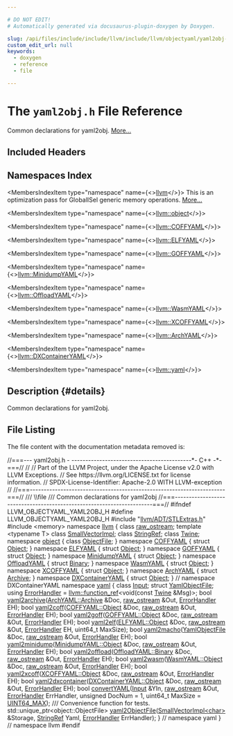 ```yaml
---

# DO NOT EDIT!
# Automatically generated via docusaurus-plugin-doxygen by Doxygen.

slug: /api/files/include/include/llvm/include/llvm/objectyaml/yaml2obj-h
custom_edit_url: null
keywords:
  - doxygen
  - reference
  - file

---
```





# The `yaml2obj.h` File Reference

<DoxygenPage pluginConfig={pluginConfig}>

Common declarations for yaml2obj. <a href="#details">More...</a>

## Included Headers

<IncludesList>
<IncludesListItem
  filePath="llvm/ADT/STLExtras.h"
  permalink="/docs/api/files/include/include/llvm/include/llvm/adt/stlextras-h"
  isLocal="true" />
<IncludesListItem
  filePath="memory"
  permalink=""
  isLocal="false" />
</IncludesList>

## Namespaces Index

<MembersIndex>

<MembersIndexItem
  type="namespace"
  name={<><a href="/docs/api/namespaces/llvm">llvm</a></>}>
This is an optimization pass for GlobalISel generic memory operations. <a href="/docs/api/namespaces/llvm/#details">More...</a>
</MembersIndexItem>

<MembersIndexItem
  type="namespace"
  name={<><a href="/docs/api/namespaces/llvm/object">llvm::object</a></>}>
</MembersIndexItem>

<MembersIndexItem
  type="namespace"
  name={<><a href="/docs/api/namespaces/llvm/coffyaml">llvm::COFFYAML</a></>}>
</MembersIndexItem>

<MembersIndexItem
  type="namespace"
  name={<><a href="/docs/api/namespaces/llvm/elfyaml">llvm::ELFYAML</a></>}>
</MembersIndexItem>

<MembersIndexItem
  type="namespace"
  name={<><a href="/docs/api/namespaces/llvm/goffyaml">llvm::GOFFYAML</a></>}>
</MembersIndexItem>

<MembersIndexItem
  type="namespace"
  name={<><a href="/docs/api/namespaces/llvm/minidumpyaml">llvm::MinidumpYAML</a></>}>
</MembersIndexItem>

<MembersIndexItem
  type="namespace"
  name={<><a href="/docs/api/namespaces/llvm/offloadyaml">llvm::OffloadYAML</a></>}>
</MembersIndexItem>

<MembersIndexItem
  type="namespace"
  name={<><a href="/docs/api/namespaces/llvm/wasmyaml">llvm::WasmYAML</a></>}>
</MembersIndexItem>

<MembersIndexItem
  type="namespace"
  name={<><a href="/docs/api/namespaces/llvm/xcoffyaml">llvm::XCOFFYAML</a></>}>
</MembersIndexItem>

<MembersIndexItem
  type="namespace"
  name={<><a href="/docs/api/namespaces/llvm/archyaml">llvm::ArchYAML</a></>}>
</MembersIndexItem>

<MembersIndexItem
  type="namespace"
  name={<><a href="/docs/api/namespaces/llvm/dxcontaineryaml">llvm::DXContainerYAML</a></>}>
</MembersIndexItem>

<MembersIndexItem
  type="namespace"
  name={<><a href="/docs/api/namespaces/llvm/yaml">llvm::yaml</a></>}>
</MembersIndexItem>

</MembersIndex>

## Description {#details}

Common declarations for yaml2obj.

## File Listing

The file content with the documentation metadata removed is:

<ProgramListing>

<Link id="l00001" /><CodeLine lineNumber="1"><Highlight kind="comment">//===--- yaml2obj.h - -------------------------------------------&#42;- C++ -&#42;-===//</Highlight><Highlight kind="normal"></Highlight></CodeLine>
<Link id="l00002" /><CodeLine lineNumber="2"><Highlight kind="normal"></Highlight><Highlight kind="comment">//</Highlight><Highlight kind="normal"></Highlight></CodeLine>
<Link id="l00003" /><CodeLine lineNumber="3"><Highlight kind="normal"></Highlight><Highlight kind="comment">// Part of the LLVM Project, under the Apache License v2.0 with LLVM Exceptions.</Highlight><Highlight kind="normal"></Highlight></CodeLine>
<Link id="l00004" /><CodeLine lineNumber="4"><Highlight kind="normal"></Highlight><Highlight kind="comment">// See https://llvm.org/LICENSE.txt for license information.</Highlight><Highlight kind="normal"></Highlight></CodeLine>
<Link id="l00005" /><CodeLine lineNumber="5"><Highlight kind="normal"></Highlight><Highlight kind="comment">// SPDX-License-Identifier: Apache-2.0 WITH LLVM-exception</Highlight><Highlight kind="normal"></Highlight></CodeLine>
<Link id="l00006" /><CodeLine lineNumber="6"><Highlight kind="normal"></Highlight><Highlight kind="comment">//</Highlight><Highlight kind="normal"></Highlight></CodeLine>
<Link id="l00007" /><CodeLine lineNumber="7"><Highlight kind="normal"></Highlight><Highlight kind="comment">//===----------------------------------------------------------------------===//</Highlight><Highlight kind="comment"></Highlight></CodeLine>
<Link id="l00008" /><CodeLine lineNumber="8"><Highlight kind="comment">/// \\file</Highlight></CodeLine>
<Link id="l00009" /><CodeLine lineNumber="9"><Highlight kind="comment">/// Common declarations for yaml2obj</Highlight><Highlight kind="normal"></Highlight></CodeLine>
<Link id="l00010" /><CodeLine lineNumber="10"><Highlight kind="normal"></Highlight><Highlight kind="comment">//===----------------------------------------------------------------------===//</Highlight><Highlight kind="normal"></Highlight></CodeLine>
<Link id="l00011" /><CodeLine lineNumber="11"><Highlight kind="normal"></Highlight><Highlight kind="preprocessor">#ifndef LLVM&#95;OBJECTYAML&#95;YAML2OBJ&#95;H</Highlight><Highlight kind="normal"></Highlight></CodeLine>
<Link id="l00012" /><CodeLine lineNumber="12"><Highlight kind="normal"></Highlight><Highlight kind="preprocessor">#define LLVM&#95;OBJECTYAML&#95;YAML2OBJ&#95;H</Highlight><Highlight kind="normal"></Highlight></CodeLine>
<Link id="l00013" /><CodeLine lineNumber="13"><Highlight kind="normal"></Highlight></CodeLine>
<Link id="l00014" /><CodeLine lineNumber="14"><Highlight kind="normal"></Highlight><Highlight kind="preprocessor">#include &quot;<a href="/docs/api/files/include/include/llvm/include/llvm/adt/stlextras-h">llvm/ADT/STLExtras.h</a>&quot;</Highlight><Highlight kind="normal"></Highlight></CodeLine>
<Link id="l00015" /><CodeLine lineNumber="15"><Highlight kind="normal"></Highlight><Highlight kind="preprocessor">#include &lt;memory&gt;</Highlight><Highlight kind="normal"></Highlight></CodeLine>
<Link id="l00016" /><CodeLine lineNumber="16"><Highlight kind="normal"></Highlight></CodeLine>
<Link id="l00017" /><CodeLine lineNumber="17"><Highlight kind="normal"></Highlight><Highlight kind="keyword">namespace </Highlight><Highlight kind="normal"><a href="/docs/api/namespaces/llvm">llvm</a> &#123;</Highlight></CodeLine>
<Link id="l00018" /><CodeLine lineNumber="18"><Highlight kind="normal"></Highlight><Highlight kind="keyword">class </Highlight><Highlight kind="normal"><a href="/docs/api/classes/llvm/raw-ostream">raw&#95;ostream</a>;</Highlight></CodeLine>
<Link id="l00019" /><CodeLine lineNumber="19"><Highlight kind="normal"></Highlight><Highlight kind="keyword">template</Highlight><Highlight kind="normal"> &lt;</Highlight><Highlight kind="keyword">typename</Highlight><Highlight kind="normal"> T&gt; </Highlight><Highlight kind="keyword">class </Highlight><Highlight kind="normal"><a href="/docs/api/classes/llvm/smallvectorimpl">SmallVectorImpl</a>;</Highlight></CodeLine>
<Link id="l00020" /><CodeLine lineNumber="20"><Highlight kind="normal"></Highlight><Highlight kind="keyword">class </Highlight><Highlight kind="normal"><a href="/docs/api/classes/llvm/stringref">StringRef</a>;</Highlight></CodeLine>
<Link id="l00021" /><CodeLine lineNumber="21"><Highlight kind="normal"></Highlight><Highlight kind="keyword">class </Highlight><Highlight kind="normal"><a href="/docs/api/classes/llvm/twine">Twine</a>;</Highlight></CodeLine>
<Link id="l00022" /><CodeLine lineNumber="22"><Highlight kind="normal"></Highlight></CodeLine>
<Link id="l00023" /><CodeLine lineNumber="23"><Highlight kind="normal"></Highlight><Highlight kind="keyword">namespace </Highlight><Highlight kind="normal"><a href="/docs/api/namespaces/llvm/object">object</a> &#123;</Highlight></CodeLine>
<Link id="l00024" /><CodeLine lineNumber="24"><Highlight kind="normal"></Highlight><Highlight kind="keyword">class </Highlight><Highlight kind="normal"><a href="/docs/api/classes/llvm/object/objectfile">ObjectFile</a>;</Highlight></CodeLine>
<Link id="l00025" /><CodeLine lineNumber="25"><Highlight kind="normal">&#125;</Highlight></CodeLine>
<Link id="l00026" /><CodeLine lineNumber="26"><Highlight kind="normal"></Highlight></CodeLine>
<Link id="l00027" /><CodeLine lineNumber="27"><Highlight kind="normal"></Highlight><Highlight kind="keyword">namespace </Highlight><Highlight kind="normal"><a href="/docs/api/namespaces/llvm/coffyaml">COFFYAML</a> &#123;</Highlight></CodeLine>
<Link id="l00028" /><CodeLine lineNumber="28"><Highlight kind="normal"></Highlight><Highlight kind="keyword">struct </Highlight><Highlight kind="normal"><a href="/docs/api/structs/llvm/coffyaml/object">Object</a>;</Highlight></CodeLine>
<Link id="l00029" /><CodeLine lineNumber="29"><Highlight kind="normal">&#125;</Highlight></CodeLine>
<Link id="l00030" /><CodeLine lineNumber="30"><Highlight kind="normal"></Highlight></CodeLine>
<Link id="l00031" /><CodeLine lineNumber="31"><Highlight kind="normal"></Highlight><Highlight kind="keyword">namespace </Highlight><Highlight kind="normal"><a href="/docs/api/namespaces/llvm/elfyaml">ELFYAML</a> &#123;</Highlight></CodeLine>
<Link id="l00032" /><CodeLine lineNumber="32"><Highlight kind="normal"></Highlight><Highlight kind="keyword">struct </Highlight><Highlight kind="normal"><a href="/docs/api/structs/llvm/elfyaml/object">Object</a>;</Highlight></CodeLine>
<Link id="l00033" /><CodeLine lineNumber="33"><Highlight kind="normal">&#125;</Highlight></CodeLine>
<Link id="l00034" /><CodeLine lineNumber="34"><Highlight kind="normal"></Highlight></CodeLine>
<Link id="l00035" /><CodeLine lineNumber="35"><Highlight kind="normal"></Highlight><Highlight kind="keyword">namespace </Highlight><Highlight kind="normal"><a href="/docs/api/namespaces/llvm/goffyaml">GOFFYAML</a> &#123;</Highlight></CodeLine>
<Link id="l00036" /><CodeLine lineNumber="36"><Highlight kind="normal"></Highlight><Highlight kind="keyword">struct </Highlight><Highlight kind="normal"><a href="/docs/api/structs/llvm/goffyaml/object">Object</a>;</Highlight></CodeLine>
<Link id="l00037" /><CodeLine lineNumber="37"><Highlight kind="normal">&#125;</Highlight></CodeLine>
<Link id="l00038" /><CodeLine lineNumber="38"><Highlight kind="normal"></Highlight></CodeLine>
<Link id="l00039" /><CodeLine lineNumber="39"><Highlight kind="normal"></Highlight><Highlight kind="keyword">namespace </Highlight><Highlight kind="normal"><a href="/docs/api/namespaces/llvm/minidumpyaml">MinidumpYAML</a> &#123;</Highlight></CodeLine>
<Link id="l00040" /><CodeLine lineNumber="40"><Highlight kind="normal"></Highlight><Highlight kind="keyword">struct </Highlight><Highlight kind="normal"><a href="/docs/api/structs/llvm/minidumpyaml/object">Object</a>;</Highlight></CodeLine>
<Link id="l00041" /><CodeLine lineNumber="41"><Highlight kind="normal">&#125;</Highlight></CodeLine>
<Link id="l00042" /><CodeLine lineNumber="42"><Highlight kind="normal"></Highlight></CodeLine>
<Link id="l00043" /><CodeLine lineNumber="43"><Highlight kind="normal"></Highlight><Highlight kind="keyword">namespace </Highlight><Highlight kind="normal"><a href="/docs/api/namespaces/llvm/offloadyaml">OffloadYAML</a> &#123;</Highlight></CodeLine>
<Link id="l00044" /><CodeLine lineNumber="44"><Highlight kind="normal"></Highlight><Highlight kind="keyword">struct </Highlight><Highlight kind="normal"><a href="/docs/api/structs/llvm/offloadyaml/binary">Binary</a>;</Highlight></CodeLine>
<Link id="l00045" /><CodeLine lineNumber="45"><Highlight kind="normal">&#125;</Highlight></CodeLine>
<Link id="l00046" /><CodeLine lineNumber="46"><Highlight kind="normal"></Highlight></CodeLine>
<Link id="l00047" /><CodeLine lineNumber="47"><Highlight kind="normal"></Highlight><Highlight kind="keyword">namespace </Highlight><Highlight kind="normal"><a href="/docs/api/namespaces/llvm/wasmyaml">WasmYAML</a> &#123;</Highlight></CodeLine>
<Link id="l00048" /><CodeLine lineNumber="48"><Highlight kind="normal"></Highlight><Highlight kind="keyword">struct </Highlight><Highlight kind="normal"><a href="/docs/api/structs/llvm/wasmyaml/object">Object</a>;</Highlight></CodeLine>
<Link id="l00049" /><CodeLine lineNumber="49"><Highlight kind="normal">&#125;</Highlight></CodeLine>
<Link id="l00050" /><CodeLine lineNumber="50"><Highlight kind="normal"></Highlight></CodeLine>
<Link id="l00051" /><CodeLine lineNumber="51"><Highlight kind="normal"></Highlight><Highlight kind="keyword">namespace </Highlight><Highlight kind="normal"><a href="/docs/api/namespaces/llvm/xcoffyaml">XCOFFYAML</a> &#123;</Highlight></CodeLine>
<Link id="l00052" /><CodeLine lineNumber="52"><Highlight kind="normal"></Highlight><Highlight kind="keyword">struct </Highlight><Highlight kind="normal"><a href="/docs/api/structs/llvm/xcoffyaml/object">Object</a>;</Highlight></CodeLine>
<Link id="l00053" /><CodeLine lineNumber="53"><Highlight kind="normal">&#125;</Highlight></CodeLine>
<Link id="l00054" /><CodeLine lineNumber="54"><Highlight kind="normal"></Highlight></CodeLine>
<Link id="l00055" /><CodeLine lineNumber="55"><Highlight kind="normal"></Highlight><Highlight kind="keyword">namespace </Highlight><Highlight kind="normal"><a href="/docs/api/namespaces/llvm/archyaml">ArchYAML</a> &#123;</Highlight></CodeLine>
<Link id="l00056" /><CodeLine lineNumber="56"><Highlight kind="normal"></Highlight><Highlight kind="keyword">struct </Highlight><Highlight kind="normal"><a href="/docs/api/structs/llvm/archyaml/archive">Archive</a>;</Highlight></CodeLine>
<Link id="l00057" /><CodeLine lineNumber="57"><Highlight kind="normal">&#125;</Highlight></CodeLine>
<Link id="l00058" /><CodeLine lineNumber="58"><Highlight kind="normal"></Highlight></CodeLine>
<Link id="l00059" /><CodeLine lineNumber="59"><Highlight kind="normal"></Highlight><Highlight kind="keyword">namespace </Highlight><Highlight kind="normal"><a href="/docs/api/namespaces/llvm/dxcontaineryaml">DXContainerYAML</a> &#123;</Highlight></CodeLine>
<Link id="l00060" /><CodeLine lineNumber="60"><Highlight kind="normal"></Highlight><Highlight kind="keyword">struct </Highlight><Highlight kind="normal"><a href="/docs/api/structs/llvm/dxcontaineryaml/object">Object</a>;</Highlight></CodeLine>
<Link id="l00061" /><CodeLine lineNumber="61"><Highlight kind="normal">&#125; </Highlight><Highlight kind="comment">// namespace DXContainerYAML</Highlight><Highlight kind="normal"></Highlight></CodeLine>
<Link id="l00062" /><CodeLine lineNumber="62"><Highlight kind="normal"></Highlight></CodeLine>
<Link id="l00063" /><CodeLine lineNumber="63"><Highlight kind="normal"></Highlight><Highlight kind="keyword">namespace </Highlight><Highlight kind="normal"><a href="/docs/api/namespaces/llvm/yaml">yaml</a> &#123;</Highlight></CodeLine>
<Link id="l00064" /><CodeLine lineNumber="64"><Highlight kind="normal"></Highlight><Highlight kind="keyword">class </Highlight><Highlight kind="normal"><a href="/docs/api/classes/llvm/yaml/input">Input</a>;</Highlight></CodeLine>
<Link id="l00065" /><CodeLine lineNumber="65"><Highlight kind="normal"></Highlight><Highlight kind="keyword">struct </Highlight><Highlight kind="normal"><a href="/docs/api/structs/llvm/yaml/yamlobjectfile">YamlObjectFile</a>;</Highlight></CodeLine>
<Link id="l00066" /><CodeLine lineNumber="66"><Highlight kind="normal"></Highlight></CodeLine>
<Link id="l00067" /><CodeLine lineNumber="67" lineLink="/docs/api/namespaces/llvm/yaml/#a4f9dfab3b02d41c6e26e306c90eab66b"><Highlight kind="normal"></Highlight><Highlight kind="keyword">using </Highlight><Highlight kind="normal"><a href="/docs/api/namespaces/llvm/yaml/#a4f9dfab3b02d41c6e26e306c90eab66b">ErrorHandler</a> = <a href="/docs/api/classes/llvm/function-ref">llvm::function&#95;ref</a>&lt;void(</Highlight><Highlight kind="keyword">const</Highlight><Highlight kind="normal"> <a href="/docs/api/classes/llvm/twine">Twine</a> &amp;Msg)&gt;;</Highlight></CodeLine>
<Link id="l00068" /><CodeLine lineNumber="68"><Highlight kind="normal"></Highlight></CodeLine>
<Link id="l00069" /><CodeLine lineNumber="69"><Highlight kind="normal"></Highlight><Highlight kind="keywordtype">bool</Highlight><Highlight kind="normal"> <a href="/docs/api/namespaces/llvm/yaml/#ace523ea68fd49787987759de81452913">yaml2archive</a>(<a href="/docs/api/structs/llvm/archyaml/archive">ArchYAML::Archive</a> &amp;Doc, <a href="/docs/api/classes/llvm/raw-ostream">raw&#95;ostream</a> &amp;Out, <a href="/docs/api/namespaces/llvm/yaml/#a4f9dfab3b02d41c6e26e306c90eab66b">ErrorHandler</a> EH);</Highlight></CodeLine>
<Link id="l00070" /><CodeLine lineNumber="70"><Highlight kind="normal"></Highlight><Highlight kind="keywordtype">bool</Highlight><Highlight kind="normal"> <a href="/docs/api/namespaces/llvm/yaml/#a4d6a2ded1cd4aa254c797df12e8b3feb">yaml2coff</a>(<a href="/docs/api/structs/llvm/coffyaml/object">COFFYAML::Object</a> &amp;Doc, <a href="/docs/api/classes/llvm/raw-ostream">raw&#95;ostream</a> &amp;Out, <a href="/docs/api/namespaces/llvm/yaml/#a4f9dfab3b02d41c6e26e306c90eab66b">ErrorHandler</a> EH);</Highlight></CodeLine>
<Link id="l00071" /><CodeLine lineNumber="71"><Highlight kind="normal"></Highlight><Highlight kind="keywordtype">bool</Highlight><Highlight kind="normal"> <a href="/docs/api/namespaces/llvm/yaml/#a2784520357b354bd02247a1e405e55dc">yaml2goff</a>(<a href="/docs/api/structs/llvm/goffyaml/object">GOFFYAML::Object</a> &amp;Doc, <a href="/docs/api/classes/llvm/raw-ostream">raw&#95;ostream</a> &amp;Out, <a href="/docs/api/namespaces/llvm/yaml/#a4f9dfab3b02d41c6e26e306c90eab66b">ErrorHandler</a> EH);</Highlight></CodeLine>
<Link id="l00072" /><CodeLine lineNumber="72"><Highlight kind="normal"></Highlight><Highlight kind="keywordtype">bool</Highlight><Highlight kind="normal"> <a href="/docs/api/namespaces/llvm/yaml/#a213b80c86e78b5996e10721b4e1fa60f">yaml2elf</a>(<a href="/docs/api/structs/llvm/elfyaml/object">ELFYAML::Object</a> &amp;Doc, <a href="/docs/api/classes/llvm/raw-ostream">raw&#95;ostream</a> &amp;Out, <a href="/docs/api/namespaces/llvm/yaml/#a4f9dfab3b02d41c6e26e306c90eab66b">ErrorHandler</a> EH,</Highlight></CodeLine>
<Link id="l00073" /><CodeLine lineNumber="73"><Highlight kind="normal">              uint64&#95;t MaxSize);</Highlight></CodeLine>
<Link id="l00074" /><CodeLine lineNumber="74"><Highlight kind="normal"></Highlight><Highlight kind="keywordtype">bool</Highlight><Highlight kind="normal"> <a href="/docs/api/namespaces/llvm/yaml/#ac833d46476c64ddb1f79d57f9642e7b9">yaml2macho</a>(<a href="/docs/api/structs/llvm/yaml/yamlobjectfile">YamlObjectFile</a> &amp;Doc, <a href="/docs/api/classes/llvm/raw-ostream">raw&#95;ostream</a> &amp;Out, <a href="/docs/api/namespaces/llvm/yaml/#a4f9dfab3b02d41c6e26e306c90eab66b">ErrorHandler</a> EH);</Highlight></CodeLine>
<Link id="l00075" /><CodeLine lineNumber="75"><Highlight kind="normal"></Highlight><Highlight kind="keywordtype">bool</Highlight><Highlight kind="normal"> <a href="/docs/api/namespaces/llvm/yaml/#aec505024f93ccc62d2b0214ac9bcb9f2">yaml2minidump</a>(<a href="/docs/api/structs/llvm/minidumpyaml/object">MinidumpYAML::Object</a> &amp;Doc, <a href="/docs/api/classes/llvm/raw-ostream">raw&#95;ostream</a> &amp;Out,</Highlight></CodeLine>
<Link id="l00076" /><CodeLine lineNumber="76"><Highlight kind="normal">                   <a href="/docs/api/namespaces/llvm/yaml/#a4f9dfab3b02d41c6e26e306c90eab66b">ErrorHandler</a> EH);</Highlight></CodeLine>
<Link id="l00077" /><CodeLine lineNumber="77"><Highlight kind="normal"></Highlight><Highlight kind="keywordtype">bool</Highlight><Highlight kind="normal"> <a href="/docs/api/namespaces/llvm/yaml/#a960217c66ca1fa6c96ec78eba269b580">yaml2offload</a>(<a href="/docs/api/structs/llvm/offloadyaml/binary">OffloadYAML::Binary</a> &amp;Doc, <a href="/docs/api/classes/llvm/raw-ostream">raw&#95;ostream</a> &amp;Out, <a href="/docs/api/namespaces/llvm/yaml/#a4f9dfab3b02d41c6e26e306c90eab66b">ErrorHandler</a> EH);</Highlight></CodeLine>
<Link id="l00078" /><CodeLine lineNumber="78"><Highlight kind="normal"></Highlight><Highlight kind="keywordtype">bool</Highlight><Highlight kind="normal"> <a href="/docs/api/namespaces/llvm/yaml/#a8b1655eaeda3923a7f61f45b19de9ffb">yaml2wasm</a>(<a href="/docs/api/structs/llvm/wasmyaml/object">WasmYAML::Object</a> &amp;Doc, <a href="/docs/api/classes/llvm/raw-ostream">raw&#95;ostream</a> &amp;Out, <a href="/docs/api/namespaces/llvm/yaml/#a4f9dfab3b02d41c6e26e306c90eab66b">ErrorHandler</a> EH);</Highlight></CodeLine>
<Link id="l00079" /><CodeLine lineNumber="79"><Highlight kind="normal"></Highlight><Highlight kind="keywordtype">bool</Highlight><Highlight kind="normal"> <a href="/docs/api/namespaces/llvm/yaml/#ab9ecc2a54712936510ae9b0e4d250e35">yaml2xcoff</a>(<a href="/docs/api/structs/llvm/xcoffyaml/object">XCOFFYAML::Object</a> &amp;Doc, <a href="/docs/api/classes/llvm/raw-ostream">raw&#95;ostream</a> &amp;Out, <a href="/docs/api/namespaces/llvm/yaml/#a4f9dfab3b02d41c6e26e306c90eab66b">ErrorHandler</a> EH);</Highlight></CodeLine>
<Link id="l00080" /><CodeLine lineNumber="80"><Highlight kind="normal"></Highlight><Highlight kind="keywordtype">bool</Highlight><Highlight kind="normal"> <a href="/docs/api/namespaces/llvm/yaml/#a1f4a1a64eb0780aa5dd37462c16c29c9">yaml2dxcontainer</a>(<a href="/docs/api/structs/llvm/dxcontaineryaml/object">DXContainerYAML::Object</a> &amp;Doc, <a href="/docs/api/classes/llvm/raw-ostream">raw&#95;ostream</a> &amp;Out,</Highlight></CodeLine>
<Link id="l00081" /><CodeLine lineNumber="81"><Highlight kind="normal">                      <a href="/docs/api/namespaces/llvm/yaml/#a4f9dfab3b02d41c6e26e306c90eab66b">ErrorHandler</a> EH);</Highlight></CodeLine>
<Link id="l00082" /><CodeLine lineNumber="82"><Highlight kind="normal"></Highlight></CodeLine>
<Link id="l00083" /><CodeLine lineNumber="83"><Highlight kind="normal"></Highlight><Highlight kind="keywordtype">bool</Highlight><Highlight kind="normal"> <a href="/docs/api/namespaces/llvm/yaml/#a805f6e017afb868ed3f50b1b76d35468">convertYAML</a>(<a href="/docs/api/classes/llvm/yaml/input">Input</a> &amp;YIn, <a href="/docs/api/classes/llvm/raw-ostream">raw&#95;ostream</a> &amp;Out, <a href="/docs/api/namespaces/llvm/yaml/#a4f9dfab3b02d41c6e26e306c90eab66b">ErrorHandler</a> ErrHandler,</Highlight></CodeLine>
<Link id="l00084" /><CodeLine lineNumber="84"><Highlight kind="normal">                 </Highlight><Highlight kind="keywordtype">unsigned</Highlight><Highlight kind="normal"> DocNum = 1, uint64&#95;t MaxSize = <a href="/docs/api/files/include/include/llvm-c/datatypes-h/#a30654b4b67d97c42ca3f9b6052dda916">UINT64&#95;MAX</a>);</Highlight></CodeLine>
<Link id="l00085" /><CodeLine lineNumber="85"><Highlight kind="normal"></Highlight><Highlight kind="comment"></Highlight></CodeLine>
<Link id="l00086" /><CodeLine lineNumber="86"><Highlight kind="comment">/// Convenience function for tests.</Highlight><Highlight kind="normal"></Highlight></CodeLine>
<Link id="l00087" /><CodeLine lineNumber="87"><Highlight kind="normal">std::unique&#95;ptr&lt;object::ObjectFile&gt;</Highlight></CodeLine>
<Link id="l00088" /><CodeLine lineNumber="88"><Highlight kind="normal"><a href="/docs/api/namespaces/llvm/yaml/#a995e3c2084bb6204a7496128e9562fc0">yaml2ObjectFile</a>(<a href="/docs/api/classes/llvm/smallvectorimpl">SmallVectorImpl&lt;char&gt;</a> &amp;Storage, <a href="/docs/api/classes/llvm/stringref">StringRef</a> Yaml,</Highlight></CodeLine>
<Link id="l00089" /><CodeLine lineNumber="89"><Highlight kind="normal">                <a href="/docs/api/namespaces/llvm/yaml/#a4f9dfab3b02d41c6e26e306c90eab66b">ErrorHandler</a> ErrHandler);</Highlight></CodeLine>
<Link id="l00090" /><CodeLine lineNumber="90"><Highlight kind="normal"></Highlight></CodeLine>
<Link id="l00091" /><CodeLine lineNumber="91"><Highlight kind="normal">&#125; </Highlight><Highlight kind="comment">// namespace yaml</Highlight><Highlight kind="normal"></Highlight></CodeLine>
<Link id="l00092" /><CodeLine lineNumber="92"><Highlight kind="normal">&#125; </Highlight><Highlight kind="comment">// namespace llvm</Highlight><Highlight kind="normal"></Highlight></CodeLine>
<Link id="l00093" /><CodeLine lineNumber="93"><Highlight kind="normal"></Highlight></CodeLine>
<Link id="l00094" /><CodeLine lineNumber="94"><Highlight kind="normal"></Highlight><Highlight kind="preprocessor">#endif</Highlight></CodeLine>

</ProgramListing>


</DoxygenPage>
